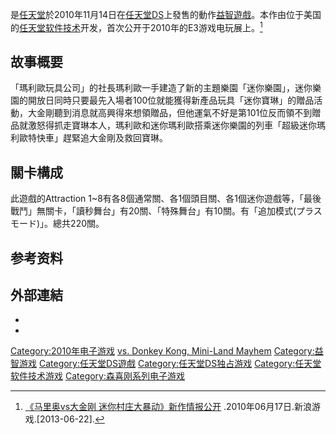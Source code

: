 {{noteTA
| G1=Games
| G2=Mario
}}
{{Infobox video game
|title=瑪利歐vs.大金剛 突擊！迷你樂園
|japanese=マリオvs.ドンキーコング 突撃！ミニランド
|english=Mario vs. Donkey Kong: Mini-Land Mayhem!
|image=
|caption=
|developer=[[任天堂軟件技術|任天堂軟件技術]]
|publisher=[[任天堂|任天堂]]
|director=志村由紀美
|producer=田邊賢輔
|composer=Lawrence Schwedler
|series=[[马里奥对大金刚系列|马里奥对大金刚系列]]
|platforms=[[任天堂DS|任天堂DS]]
|released={{vgrelease|NA|November 14, 2010|JP|December 2, 2010|AUS|February 3, 2011|EU|February 4, 2011}}
|genre=[[益智遊戲|益智]]
|modes=[[單人電子遊戲|單人]]
}}

{{Vgname|瑪利歐vs.大金剛 突擊！迷你樂園|ja=マリオvs.ドンキーコング 突撃！ミニランド|en=Mario vs. Donkey Kong: Mini-Land Mayhem!|cn=马里奥对大金刚 突击！迷你岛|tw=瑪利歐vs.大金剛 突擊！迷你樂園|按美版又译作“'''马里奥对大金刚 迷你王国的大混乱！'''”}}是[[任天堂|任天堂]]於2010年11月14日在[[任天堂DS|任天堂DS]]上發售的動作[[益智遊戲|益智遊戲]]。本作由位于美国的[[任天堂软件技术|任天堂软件技术]]开发，首次公开于2010年的E3游戏电玩展上。<ref>[http://games.sina.com.cn/t/n/2010-06-17/1748409366.shtml 《马里奥vs大金刚 迷你村庄大暴动》新作情报公开] {{Wayback|url=http://games.sina.com.cn/t/n/2010-06-17/1748409366.shtml |date=20190929005824 }}.2010年06月17日.新浪游戏.[2013-06-22].</ref>

==故事概要==
「瑪利歐玩具公司」的社長瑪利歐一手建造了新的主題樂園「迷你樂園」，迷你樂園的開放日同時只要最先入場者100位就能獲得新產品玩具「迷你寶琳」的贈品活動，大金剛聽到消息就高興得來想領贈品，但他運氣不好是第101位反而領不到贈品就激怒得抓走寶琳本人，瑪利歐和迷你瑪利歐搭乘迷你樂園的列車「超級迷你瑪利歐特快車」趕緊追大金剛及救回寶琳。

==關卡構成==
此遊戲的Attraction 1~8有各8個通常關、各1個頭目關、各1個迷你遊戲等，「最後戰鬥」無關卡，「讀秒舞台」有20關、「特殊舞台」有10關。有「追加模式(プラスモード)」。總共220關。

== 参考资料 ==
{{Reflist}}

== 外部連結 ==
* {{Official|http://www.nintendo.co.jp/ds/v2gj/}}{{ja}}
* {{Official|http://mariovsdk.nintendo.com/#/home/}}{{en}}

{{大金刚系列}}
{{马里奥益智游戏}}

{{DEFAULTSORT:Mario vs. Donkey Kong, Mini-Land Mayhem!}}
[[Category:2010年电子游戏|Category:2010年电子游戏]]
[[Category:瑪利歐系列電子遊戲|vs. Donkey Kong, Mini-Land Mayhem]]
[[Category:益智游戏|Category:益智游戏]]
[[Category:任天堂DS遊戲|Category:任天堂DS遊戲]]
[[Category:任天堂DS独占游戏|Category:任天堂DS独占游戏]]
[[Category:任天堂软件技术游戏|Category:任天堂软件技术游戏]]
[[Category:森喜刚系列电子游戏|Category:森喜刚系列电子游戏]]

{{puzzle-videogame-stub}}
{{Nintendo-stub}}